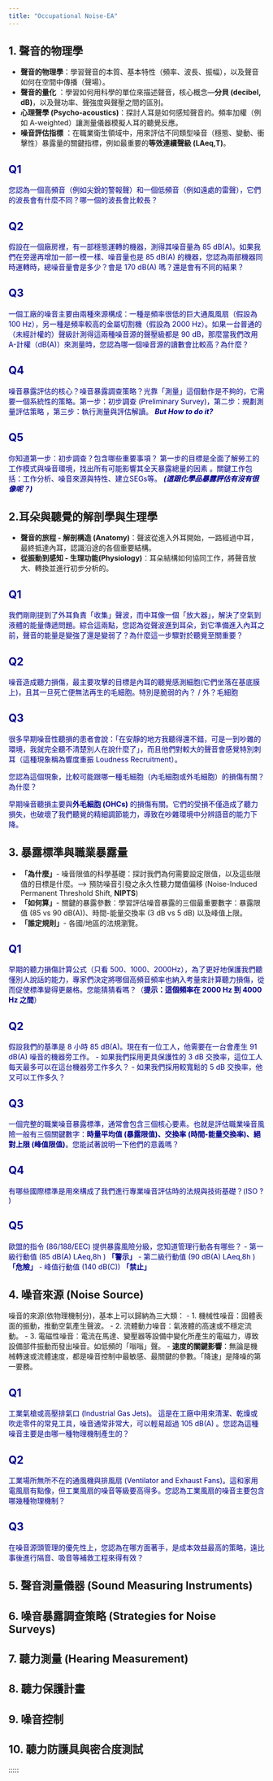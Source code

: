 ```yaml
---
title: "Occupational Noise-EA"
---
```


## 1. 聲音的物理學

-   **聲音的物理學**：學習聲音的本質、基本特性（頻率、波長、振幅），以及聲音如何在空間中傳播（聲場）。
-   **聲音的量化** ：學習如何用科學的單位來描述聲音，核心概念—**分貝 (decibel, dB)**，以及聲功率、聲強度與聲壓之間的區別。
-   **心理聲學 (Psycho-acoustics)**：探討人耳是如何感知聲音的。頻率加權（例如 A-weighted）讓測量儀器模擬人耳的聽覺反應。
-   **噪音評估指標** ：在職業衛生領域中，用來評估不同類型噪音（穩態、變動、衝擊性）暴露量的關鍵指標，例如最重要的**等效連續聲級 (LAeq,T​)**。

:::: border
::: {.panel-tabset group="CH1" style="color:darkblue"}
## Q1

您認為一個高頻音（例如尖銳的警報聲）和一個低頻音（例如遠處的雷聲），它們的波長會有什麼不同？哪一個的波長會比較長？

## Q2

假設在一個廠房裡，有一部穩態運轉的機器，測得其噪音量為 85 dB(A)。如果我們在旁邊再增加一部一模一樣、噪音量也是 85 dB(A) 的機器，您認為兩部機器同時運轉時，總噪音量會是多少？會是 170 dB(A) 嗎？還是會有不同的結果？

## Q3

一個工廠的噪音主要由兩種來源構成：一種是頻率很低的巨大通風風扇（假設為 100 Hz），另一種是頻率較高的金屬切割機（假設為 2000 Hz）。如果一台普通的（未經計權的）聲級計測得這兩種噪音源的聲壓級都是 90 dB，那麼當我們改用 A-計權（dB(A)）來測量時，您認為哪一個噪音源的讀數會比較高？為什麼？

## Q4

噪音暴露評估的核心？噪音暴露調查策略？光靠「測量」這個動作是不夠的，它需要一個系統性的策略。第一步：初步調查 (Preliminary Survey)，第二步：規劃測量評估策略 ，第三步：執行測量與評估解讀。 ***But How to do it?***

## Q5

你知道第一步：初步調查？包含哪些重要事項？ 第一步的目標是全面了解勞工的工作模式與噪音環境，找出所有可能影響其全天暴露總量的因素 。關鍵工作包括：工作分析、噪音來源與特性、建立SEGs等。 ***(這跟化學品暴露評估有沒有很像呢？)***
:::
::::

## 2.耳朵與聽覺的解剖學與生理學

-   **聲音的旅程 - 解剖構造 (Anatomy)**：聲波從進入外耳開始，一路經過中耳，最終抵達內耳，認識沿途的各個重要結構。
-   **從振動到感知 - 生理功能(Physiology)**：耳朵結構如何協同工作，將聲音放大、轉換並進行初步分析的。

::::: border
:::: {.panel-tabset group="CH2" style="color: darkblue"}
## Q1

我們剛剛提到了外耳負責「收集」聲波，而中耳像一個「放大器」，解決了空氣到液體的能量傳遞問題。綜合這兩點，您認為從聲波進到耳朵，到它準備進入內耳之前，聲音的能量是變強了還是變弱了？為什麼這一步驟對於聽覺至關重要？

## Q2

噪音造成聽力損傷，最主要攻擊的目標是內耳的聽覺感測細胞(它們坐落在基底膜上)，且其一旦死亡便無法再生的毛細胞。特別是脆弱的內？ / 外？毛細胞

## Q3

很多早期噪音性聽損的患者會說：「在安靜的地方我聽得還不錯，可是一到吵雜的環境，我就完全聽不清楚別人在說什麼了」，而且他們對較大的聲音會感覺特別刺耳（這種現象稱為響度重振 Loudness Recruitment）。

您認為這個現象，比較可能跟哪一種毛細胞（內毛細胞或外毛細胞）的損傷有關？為什麼？

::: {.callout-tip title="提醒" style="color"}
早期噪音聽損主要與**外毛細胞 (OHCs)** 的損傷有關。它們的受損不僅造成了聽力損失，也破壞了我們聽覺的精細調節能力，導致在吵雜環境中分辨語音的能力下降。
:::
::::
:::::

## 3. 暴露標準與職業暴露量

-   **「為什麼」**- 噪音限值的科學基礎：探討我們為何需要設定限值，以及這些限值的目標是什麼。--\> 預防噪音引發之永久性聽力閾值偏移 (Noise-Induced Permanent Threshold Shift, **NIPTS**)
-   **「如何算」**- 關鍵的暴露參數：學習評估噪音暴露的三個最重要數字：暴露限值 (85 vs 90 dB(A))、時間-能量交換率 (3 dB vs 5 dB) 以及峰值上限。
-   **「誰定規則」**- 各國/地區的法規瀏覽。

:::: border
::: {.panel-tabset group="CH2" style="color: darkblue"}
## Q1

早期的聽力損傷計算公式（只看 500、1000、2000Hz），為了更好地保護我們聽懂別人說話的能力，專家們決定將哪個高頻音頻率也納入考量來計算聽力損傷，從而促使標準變得更嚴格。您能猜猜看嗎？（**提示：這個頻率在 2000 Hz 到 4000 Hz 之間**）

## Q2

假設我們的基準是 8 小時 85 dB(A)。現在有一位工人，他需要在一台會產生 91 dB(A) 噪音的機器旁工作。 - 如果我們採用更具保護性的 3 dB 交換率，這位工人每天最多可以在這台機器旁工作多久？ - 如果我們採用較寬鬆的 5 dB 交換率，他又可以工作多久？

## Q3

一個完整的職業噪音暴露標準，通常會包含三個核心要素。也就是評估職業噪音風險一般有三個關鍵數字：**時量平均值 (暴露限值)、交換率 (時間-能量交換率)、絕對上限 (峰值限值)**。您能試著說明一下他們的意義嗎？

## Q4

有哪些國際標準是用來構成了我們進行專業噪音評估時的法規與技術基礎？(ISO ? )

## Q5

歐盟的指令 (86/188/EEC) 提供暴露風險分級，您知道管理行動各有哪些？ - 第一級行動值 (85 dB(A) LAeq,8h​ ) **「警示」** - 第二級行動值 (90 dB(A) LAeq,8h​ ) **「危險」** - 峰值行動值 (140 dB(C)) **「禁止」**
:::
::::

## 4. 噪音來源 (Noise Source)

噪音的來源(依物理機制分)，基本上可以歸納為三大類：
-  1. 機械性噪音：固體表面的振動，推動空氣產生聲波。
-  2. 流體動力噪音：氣液體的高速或不穩定流動。
-  3. 電磁性噪音：電流在馬達、變壓器等設備中變化所產生的電磁力，導致設備部件振動而發出噪音。如低頻的「嗡嗡」聲。
-  **速度的關鍵影響**：無論是機械轉速或流體速度，都是噪音控制中最敏感、最關鍵的參數。「降速」是降噪的第一要務。

:::: border
::: {.panel-tabset group="CH2" style="color: darkblue"}
## Q1

工業氣槍或高壓排氣口 (Industrial Gas Jets)。 這是在工廠中用來清潔、乾燥或吹走零件的常見工具，噪音通常非常大，可以輕易超過 105 dB(A) 。您認為這種噪音主要是由哪一種物理機制產生的？

## Q2

工業場所無所不在的通風機與排風扇 (Ventilator and Exhaust Fans)。這和家用電風扇有點像，但工業風扇的噪音等級要高得多。您認為工業風扇的噪音主要包含哪幾種物理機制？

## Q3

在噪音源頭管理的優先性上，您認為在哪方面著手，是成本效益最高的策略，遠比事後進行隔音、吸音等補救工程來得有效？

:::
::::

## 5. 聲音測量儀器 (Sound Measuring Instruments)

## 6. 噪音暴露調查策略 (Strategies for Noise Surveys)

## 7. 聽力測量 (Hearing Measurement)

## 8. 聽力保護計畫

## 9. 噪音控制

## 10. 聽力防護具與密合度測試

:::::
